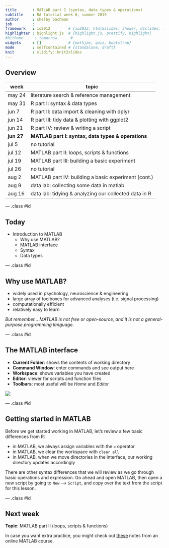 ```yaml
---
title       : MATLAB part I (syntax, data types & operations)
subtitle    : RA tutorial week 6, summer 2019
author      : shelby bachman
job         : 
framework   : io2012        # {io2012, html5slides, shower, dzslides, ...}
highlighter : highlight.js  # {highlight.js, prettify, highlight}
#hitheme     : tomorrow      # 
widgets     : []            # {mathjax, quiz, bootstrap}
mode        : selfcontained # {standalone, draft}
knit        : slidify::knit2slides
---
```


<style>
.title-slide {
  background-color: #bbbcce; /* #EDE0CF; ; #CA9F9D*/
}
strong {
  font-weight: bold;
}
em {
  font-style: italic
}
.title-slide hgroup > h1{
  font-family: 'Oswald';
}

.title-slide hgroup > h2{
  font-family: 'Oswald','Calibri';
}
slide:not(.segue) h2{
  font-family: Trebuchet MS; /*, 'Oswald', sans-serif; */
}
</style>

## Overview

week | topic
--------- |----------
may 24 | literature search & reference management
may 31    | R part I: syntax & data types
jun 7     | R part II: data import & cleaning with dplyr
jun 14    | R part III: tidy data & plotting with ggplot2
jun 21    | R part IV: review & writing a script
**jun 27**    | **MATLAB part I: syntax, data types & operations**
jul 5     | no tutorial
jul 12    | MATLAB part II: loops, scripts & functions
jul 19    | MATLAB part III: building a basic experiment
jul 26    | no tutorial
aug 2     | MATLAB part IV: building a basic experiment (cont.)
aug 9     | data lab: collecting some data in matlab
aug 16    | data lab: tidying & analyzing our collected data in R

--- .class #id

## Today

- Introduction to MATLAB
  - Why use MATLAB?
  - MATLAB interface
  - Syntax
  - Data types

--- .class #id

## Why use MATLAB?

- widely used in psychology, neuroscience & engineering
- large array of toolboxes for advanced analyses (i.e. signal processing)
- computationally efficient
- relatively easy to learn

*But remember... MATLAB is not free or open-source, and it is not a general-purpose programming language.*

--- .class #id

## The MATLAB interface

- **Current Folder**: shows the contents of working directory
- **Command Window**: enter commands and see output here
- **Workspace**: shows variables you have created
- **Editor**: viewer for scripts and function files
- **Toolbars**: most useful will be *Home* and *Editor*

![](images/matlab_window.png?raw=true)

--- .class #id

## Getting started in MATLAB

Before we get started working in MATLAB, let's review a few basic differences from R:

- in MATLAB, we always assign variables with the `=` operator
- in MATLAB, we clear the workspace with `clear all`
- in MATLAB, when we move directories in the interface, our working directory updates accordingly

There are other syntax differences that we will review as we go through basic operations and expression. Go ahead and open MATLAB, then open a new script by going to `New` --> `Script`, and copy over the text from the script for this lesson.

--- .class #id

## Next week

**Topic**: MATLAB part II (loops, scripts & functions)

In case you want extra practice, you might check out [these](https://ocw.mit.edu/resources/res-18-002-introduction-to-matlab-spring-2008/lecture-notes/) notes from an online MATLAB course.
